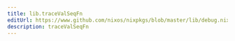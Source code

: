 ```yaml
---
title: lib.traceValSeqFn
editUrl: https://www.github.com/nixos/nixpkgs/blob/master/lib/debug.nix#L127C5
description: traceValSeqFn
---
```




<LinkCard
    title="Contribute Now!"
    description="API Documentation is done in our source code"
    href="https://www.github.com/nixos/nixpkgs/blob/master/lib/debug.nix#L127C5"
/>


